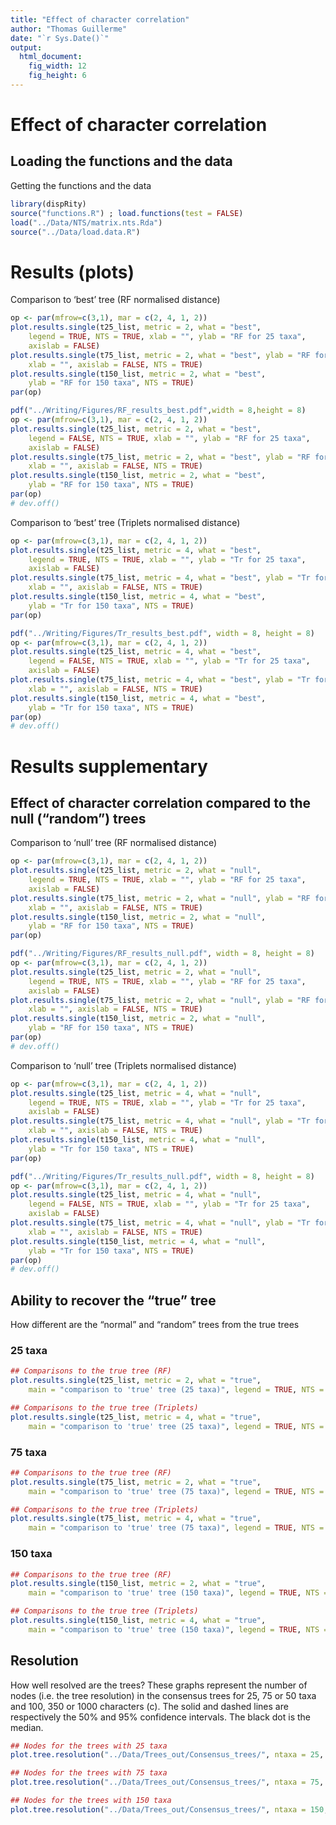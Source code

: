 ```yaml
---
title: "Effect of character correlation"
author: "Thomas Guillerme"
date: "`r Sys.Date()`"
output:
  html_document:
    fig_width: 12
    fig_height: 6
---
```


Effect of character correlation
===============


Loading the functions and the data
-----------------------------------

Getting the functions and the data

```r
library(dispRity)
source("functions.R") ; load.functions(test = FALSE)
load("../Data/NTS/matrix.nts.Rda")
source("../Data/load.data.R")
```


# Results (plots)


Comparison to 'best' tree (RF normalised distance)

```r
op <- par(mfrow=c(3,1), mar = c(2, 4, 1, 2))
plot.results.single(t25_list, metric = 2, what = "best",
    legend = TRUE, NTS = TRUE, xlab = "", ylab = "RF for 25 taxa",
    axislab = FALSE)
plot.results.single(t75_list, metric = 2, what = "best", ylab = "RF for 75 taxa",
    xlab = "", axislab = FALSE, NTS = TRUE)
plot.results.single(t150_list, metric = 2, what = "best",
    ylab = "RF for 150 taxa", NTS = TRUE)
par(op)
```

<!-- For generating the figure for the paper (without the legend) -->

```r
pdf("../Writing/Figures/RF_results_best.pdf",width = 8,height = 8)
op <- par(mfrow=c(3,1), mar = c(2, 4, 1, 2))
plot.results.single(t25_list, metric = 2, what = "best",
    legend = FALSE, NTS = TRUE, xlab = "", ylab = "RF for 25 taxa",
    axislab = FALSE)
plot.results.single(t75_list, metric = 2, what = "best", ylab = "RF for 75 taxa",
    xlab = "", axislab = FALSE, NTS = TRUE)
plot.results.single(t150_list, metric = 2, what = "best",
    ylab = "RF for 150 taxa", NTS = TRUE)
par(op)
# dev.off()
```


Comparison to 'best' tree (Triplets normalised distance)

```r
op <- par(mfrow=c(3,1), mar = c(2, 4, 1, 2))
plot.results.single(t25_list, metric = 4, what = "best",
    legend = TRUE, NTS = TRUE, xlab = "", ylab = "Tr for 25 taxa",
    axislab = FALSE)
plot.results.single(t75_list, metric = 4, what = "best", ylab = "Tr for 75 taxa",
    xlab = "", axislab = FALSE, NTS = TRUE)
plot.results.single(t150_list, metric = 4, what = "best",
    ylab = "Tr for 150 taxa", NTS = TRUE)
par(op)
```


<!-- For generating the figure for the paper (without the legend) -->

```r
pdf("../Writing/Figures/Tr_results_best.pdf", width = 8, height = 8)
op <- par(mfrow=c(3,1), mar = c(2, 4, 1, 2))
plot.results.single(t25_list, metric = 4, what = "best",
    legend = FALSE, NTS = TRUE, xlab = "", ylab = "Tr for 25 taxa",
    axislab = FALSE)
plot.results.single(t75_list, metric = 4, what = "best", ylab = "Tr for 75 taxa",
    xlab = "", axislab = FALSE, NTS = TRUE)
plot.results.single(t150_list, metric = 4, what = "best",
    ylab = "Tr for 150 taxa", NTS = TRUE)
par(op)
# dev.off()
```


# Results supplementary

## Effect of character correlation compared to the null ("random") trees

Comparison to 'null' tree (RF normalised distance)

```r
op <- par(mfrow=c(3,1), mar = c(2, 4, 1, 2))
plot.results.single(t25_list, metric = 2, what = "null",
    legend = TRUE, NTS = TRUE, xlab = "", ylab = "RF for 25 taxa",
    axislab = FALSE)
plot.results.single(t75_list, metric = 2, what = "null", ylab = "RF for 75 taxa",
    xlab = "", axislab = FALSE, NTS = TRUE)
plot.results.single(t150_list, metric = 2, what = "null",
    ylab = "RF for 150 taxa", NTS = TRUE)
par(op)
```

<!-- For generating the figure for the paper (without the legend) -->

```r
pdf("../Writing/Figures/RF_results_null.pdf", width = 8, height = 8)
op <- par(mfrow=c(3,1), mar = c(2, 4, 1, 2))
plot.results.single(t25_list, metric = 2, what = "null",
    legend = TRUE, NTS = TRUE, xlab = "", ylab = "RF for 25 taxa",
    axislab = FALSE)
plot.results.single(t75_list, metric = 2, what = "null", ylab = "RF for 75 taxa",
    xlab = "", axislab = FALSE, NTS = TRUE)
plot.results.single(t150_list, metric = 2, what = "null",
    ylab = "RF for 150 taxa", NTS = TRUE)
par(op)
# dev.off()
```

Comparison to 'null' tree (Triplets normalised distance)

```r
op <- par(mfrow=c(3,1), mar = c(2, 4, 1, 2))
plot.results.single(t25_list, metric = 4, what = "null",
    legend = TRUE, NTS = TRUE, xlab = "", ylab = "Tr for 25 taxa",
    axislab = FALSE)
plot.results.single(t75_list, metric = 4, what = "null", ylab = "Tr for 75 taxa",
    xlab = "", axislab = FALSE, NTS = TRUE)
plot.results.single(t150_list, metric = 4, what = "null",
    ylab = "Tr for 150 taxa", NTS = TRUE)
par(op)
```

<!-- For generating the figure for the paper (without the legend) -->

```r
pdf("../Writing/Figures/Tr_results_null.pdf", width = 8, height = 8)
op <- par(mfrow=c(3,1), mar = c(2, 4, 1, 2))
plot.results.single(t25_list, metric = 4, what = "null",
    legend = FALSE, NTS = TRUE, xlab = "", ylab = "Tr for 25 taxa",
    axislab = FALSE)
plot.results.single(t75_list, metric = 4, what = "null", ylab = "Tr for 75 taxa",
    xlab = "", axislab = FALSE, NTS = TRUE)
plot.results.single(t150_list, metric = 4, what = "null",
    ylab = "Tr for 150 taxa", NTS = TRUE)
par(op)
# dev.off()
```

## Ability to recover the "true" tree

How different are the "normal" and "random" trees from the true trees

### 25 taxa

```r
## Comparisons to the true tree (RF)
plot.results.single(t25_list, metric = 2, what = "true",
    main = "comparison to 'true' tree (25 taxa)", legend = TRUE, NTS = TRUE)
```

```r
## Comparisons to the true tree (Triplets)
plot.results.single(t25_list, metric = 4, what = "true",
    main = "comparison to 'true' tree (25 taxa)", legend = TRUE, NTS = TRUE)
```

### 75 taxa

```r
## Comparisons to the true tree (RF)
plot.results.single(t75_list, metric = 2, what = "true",
    main = "comparison to 'true' tree (75 taxa)", legend = TRUE, NTS = TRUE)
```

```r
## Comparisons to the true tree (Triplets)
plot.results.single(t75_list, metric = 4, what = "true",
    main = "comparison to 'true' tree (75 taxa)", legend = TRUE, NTS = TRUE)
```

### 150 taxa

```r
## Comparisons to the true tree (RF)
plot.results.single(t150_list, metric = 2, what = "true",
    main = "comparison to 'true' tree (150 taxa)", legend = TRUE, NTS = TRUE)
```

```r
## Comparisons to the true tree (Triplets)
plot.results.single(t150_list, metric = 4, what = "true",
    main = "comparison to 'true' tree (150 taxa)", legend = TRUE, NTS = TRUE)
```



## Resolution

How well resolved are the trees?
These graphs represent the number of nodes (i.e. the tree resolution) in the consensus trees for 25, 75 or 50 taxa and 100, 350 or 1000 characters (c).
The solid and dashed lines are respectively the 50% and 95% confidence intervals.
The black dot is the median.

```r
## Nodes for the trees with 25 taxa
plot.tree.resolution("../Data/Trees_out/Consensus_trees/", ntaxa = 25, col = c("darkgrey", "red", "green3", "blue", "grey", "orange", "lightgreen", "lightblue"))
```

```r
## Nodes for the trees with 75 taxa
plot.tree.resolution("../Data/Trees_out/Consensus_trees/", ntaxa = 75, col = c("darkgrey", "red", "green3", "blue", "grey", "orange", "lightgreen", "lightblue"))
```

```r
## Nodes for the trees with 150 taxa
plot.tree.resolution("../Data/Trees_out/Consensus_trees/", ntaxa = 150, col = c("darkgrey", "red", "green3", "blue", "grey", "orange", "lightgreen", "lightblue"))
```